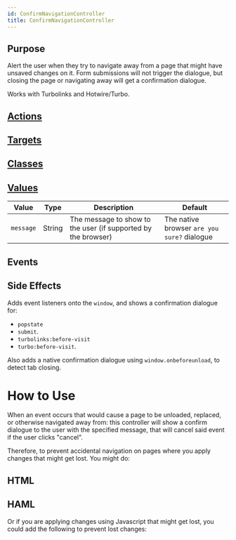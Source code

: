 ```yaml
---
id: ConfirmNavigationController
title: ConfirmNavigationController
---
```


## Purpose

Alert the user when they try to navigate away from a page that might have unsaved changes on it. Form submissions will not trigger the dialogue, but closing the page or navigating away will get a confirmation dialogue.

Works with Turbolinks and Hotwire/Turbo.


## [Actions](https://stimulus.hotwire.dev/reference/actions)


<NoActions/>

## [Targets](https://stimulus.hotwire.dev/reference/targets)


<NoTargets/>

## [Classes](https://stimulus.hotwire.dev/reference/classes)


<NoClasses/>

## [Values](https://stimulus.hotwire.dev/reference/values)

| Value | Type | Description | Default |
| --- | --- | --- | --- |
| `message` | String | The message to show to the user (if supported by the browser) | The native browser `are you sure?` dialogue |

## Events


<NoEvents/>

## Side Effects

Adds event listeners onto the `window`, and shows a confirmation dialogue for:
- `popstate`
- `submit`.
- `turbolinks:before-visit`
- `turbo:before-visit`.

Also adds a native confirmation dialogue using `window.onbeforeunload`, to detect tab closing.



# How to Use

When an event occurs that would cause a page to be unloaded, replaced, or otherwise navigated away from:
this controller will show a confirm dialogue to the user with the specified message, that will cancel said event if the user clicks "cancel".

Therefore, to prevent accidental navigation on pages where you apply changes that might get lost. You might do:
## HTML

<ConfirmNavigationControllerHtml/>

## HAML

<ConfirmNavigationControllerHaml/>


Or if you are applying changes using Javascript that might get lost,
you could add the following to prevent lost changes:


<ConfirmNavigationControllerJs/>
